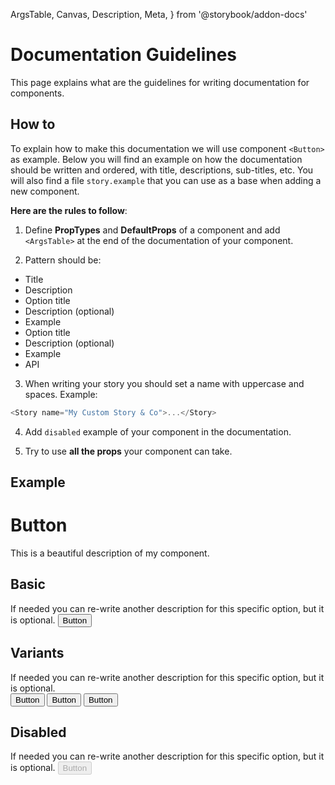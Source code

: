   ArgsTable,
  Canvas,
  Description,
  Meta,
} from '@storybook/addon-docs'

<Meta title="Documentation Guidelines"/>

# Documentation Guidelines

<Description>
  This page explains what are the guidelines for writing documentation for
  components.
</Description>

## How to

To explain how to make this documentation we will use component `<Button>` as example.
Below you will find an example on how the documentation should be written and ordered, with title, descriptions,
sub-titles, etc. You will also find a file `story.example` that you can use as a base when adding a new component.

**Here are the rules to follow**:

1. Define **PropTypes** and **DefaultProps** of a component and add `<ArgsTable>` at the end of the documentation of your component.

2. Pattern should be:

- Title
- Description
- Option title
- Description (optional)
- Example
- Option title
- Description (optional)
- Example
- API

3. When writing your story you should set a name with uppercase and spaces. Example:

```js
<Story name="My Custom Story & Co">...</Story>
```

4. Add `disabled` example of your component in the documentation.

5. Try to use **all the props** your component can take.

## Example

# Button

<Description of={Button}>
  This is a beautiful description of my component.
</Description>

## Basic

<Description>
  If needed you can re-write another description for this specific option, but
  it is optional.
</Description>

<Canvas>
  <Button>Button</Button>
</Canvas>

<ArgsTable of={Button}/>

## Variants

<Description>
  If needed you can re-write another description for this specific option, but
  it is optional.
</Description>

<Canvas>
  <div style={{display: 'flex', gap: 16}}>
    <Button variant="primary">Button</Button>
    <Button variant="success">Button</Button>
    <Button variant="warning">Button</Button>
  </div>
</Canvas>

## Disabled

<Description>
  If needed you can re-write another description for this specific option, but
  it is optional.
</Description>

<Canvas>
  <Button disabled>Button</Button>
</Canvas>
